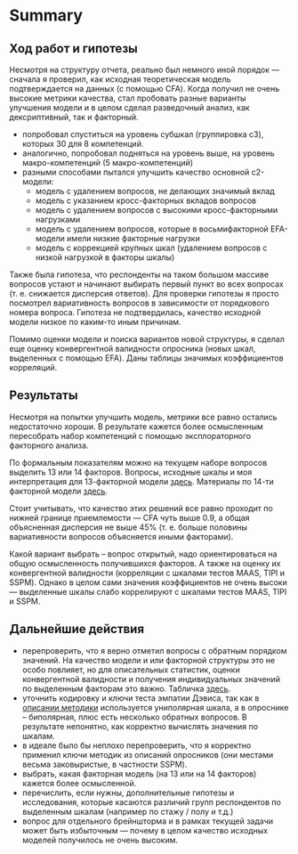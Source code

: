 # Summary {#s}

## Ход работ и гипотезы

Несмотря на структуру отчета, реально был немного иной порядок --- сначала я проверил, как исходная теоретическая модель подтверждается на данных (с помощью CFA). Когда получил не очень высокие метрики качества, стал пробовать разные варианты улучшения модели и в целом сделал разведочный анализ, как дексриптивный, так и факторный.

- попробовал спуститься на уровень субшкал (группировка c3), которых 30 для 8 компетенций. 
- аналогично, попробовал подняться на уровень выше, на уровень макро-компетенций (5 макро-компетенций)
- разными способами пытался улучшить качество основной c2-модели:
  - модель с удалением вопросов, не делающих значимый вклад
  - модель с указанием кросс-факторных вкладов вопросов
  - модель с удалением вопросов с высокими кросс-факторными нагрузками
  - модель с удалением вопросов, которые в восьмифакторной EFA-модели имели низкие факторные нагрузки
  - модель с коррекцией крупных шкал (удалением вопросов с низкой нагрузкой в факторы шкалы)

Также была гипотеза, что респонденты на таком большом массиве вопросов устают и начинают выбирать первый пункт во всех вопросах (т. е. снижается дисперсия ответов). Для проверки гипотезы я просто посмотрел вариативность вопросов в зависимости от порядкового номера вопроса. Гипотеза не подтвердилась, качество исходной модели низкое по каким-то иным причинам.

Помимо оценки модели и поиска вариантов новой структуры, я сделал еще оценку конвергентной валидности опросника (новых шкал, выделенных с помощью EFA). Даны таблицы значимых коэффициентов корреляций. 

## Результаты

Несмотря на попытки улучшить модель, метрики все равно остались недостаточно хороши. В результате кажется более осмысленным пересобрать набор компетенций с помощью эксплораторного факторного анализа. 

По формальным показателям можно на текущем наборе вопросов выделить 13 или 14 факторов. Вопросы, исходные шкалы и моя интерпретация для 13-факторной модели [здесь](https://docs.google.com/spreadsheets/d/1kjfYXDjMQ-RXZSFKUem_ABaXFhO1qg6Y4KLeFZD0DeM/edit?gid=1010368429#gid=1010368429). Материалы по 14-ти факторной модели [здесь](https://docs.google.com/spreadsheets/d/1kjfYXDjMQ-RXZSFKUem_ABaXFhO1qg6Y4KLeFZD0DeM/edit?gid=830574453#gid=830574453).

Стоит учитывать, что качество этих решений все равно проходит по нижней границе приемлемости --- CFA чуть выше 0.9, а общая объясненная дисперсия не выше 45% (т. е. больше половины вариативности вопросов объясняется иными факторами).

Какой вариант выбрать -- вопрос открытый, надо ориентироваться на общую осмысленность получившихся факторов. А также на оценку их конвергентной валидности (корреляции с шкалами тестов MAAS, TIPI и SSPM). Однако в целом сами значения коэффициентов не очень высоки --- выделенные шкалы слабо коррелируют с шкалами тестов MAAS, TIPI и SSPM.


## Дальнейшие действия

- перепроверить, что я верно отметил вопросы с обратным порядком значений. На качество модели и или факторной структуры это не особо повлияет, но для описательных статистик, оценки конвергентной валидности и получения индивидуальных значений по выделенным факторам это важно. Табличка [здесь](https://docs.google.com/spreadsheets/d/1kjfYXDjMQ-RXZSFKUem_ABaXFhO1qg6Y4KLeFZD0DeM/edit?gid=104226224#gid=104226224).
- уточнить кодировку и ключи теста эмпатии Дэвиса, так как в [описании методики](https://docs.google.com/document/d/1D-YZjwgeBh-llDrjBfpuGx2XcEHRZ1Z1uS0O79h8hyg/edit?tab=t.0) используется униполярная шкала, а в опроснике -- биполярная, плюс есть несколько обратных вопросов. В результате непонятно, как корректно вычислять значения по шкалам.
- в идеале было бы неплохо перепроверить, что я корректно применил ключи методик из описаний опросников (они местами весьма заковыристые, в частности SSPM).
- выбрать, какая факторная модель (на 13 или на 14 факторов) кажется более осмысленной.
- перечислить, если нужны, дополнительные гипотезы и исследования, которые касаются различий групп респондентов по выделенным шкалам (например по стажу / полу и т.д.)
- вопрос для отдельного брейншторма и в рамках текущей задачи может быть избыточным --- почему в целом качество исходных моделей получилось не очень высоким.



